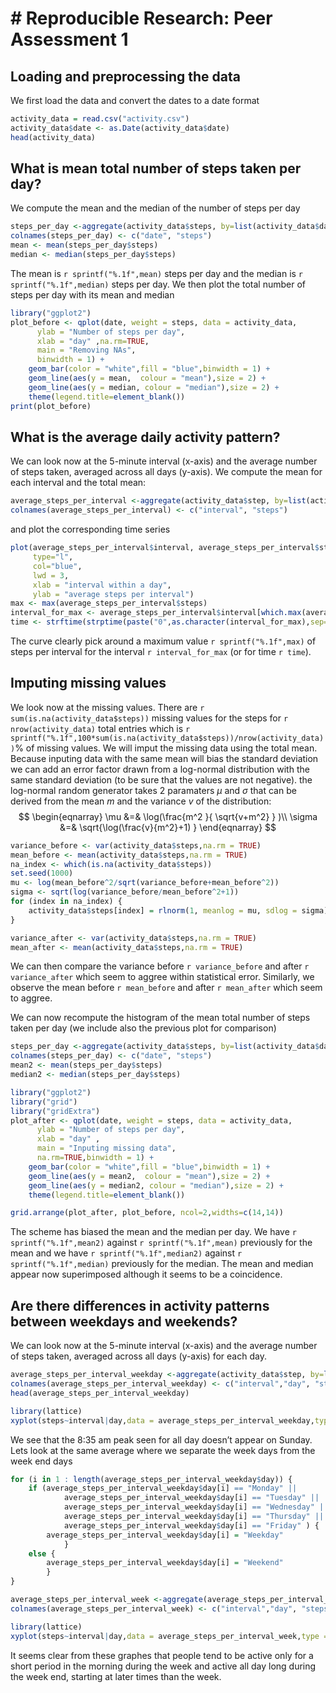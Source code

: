 # Reproducible Research: Peer Assessment 1
==========================================


## Loading and preprocessing the data

We first load the data and convert the dates to a date format

```r
activity_data = read.csv("activity.csv")
activity_data$date <- as.Date(activity_data$date)
head(activity_data)

```

## What is mean total number of steps taken per day?

We compute the mean and the median of the number of steps per day

```r
steps_per_day <-aggregate(activity_data$steps, by=list(activity_data$date), FUN=sum, na.rm=TRUE)
colnames(steps_per_day) <- c("date", "steps")
mean <- mean(steps_per_day$steps) 
median <- median(steps_per_day$steps)
```
The mean is `r sprintf("%.1f",mean)` steps per day and the median is `r sprintf("%.1f",median)` steps per day. We then plot the total number of steps per day with its mean and median

```r
library("ggplot2")
plot_before <- qplot(date, weight = steps, data = activity_data,
      ylab = "Number of steps per day",
      xlab = "day" ,na.rm=TRUE,
      main = "Removing NAs",
      binwidth = 1) + 
    geom_bar(color = "white",fill = "blue",binwidth = 1) +
    geom_line(aes(y = mean,  colour = "mean"),size = 2) +
    geom_line(aes(y = median, colour = "median"),size = 2) +
    theme(legend.title=element_blank())
print(plot_before)
```

## What is the average daily activity pattern?

We can look now at the 5-minute interval (x-axis) and the average number of steps taken, averaged across all days (y-axis). We compute the mean for each interval and the total mean:

```r
average_steps_per_interval <-aggregate(activity_data$step, by=list(activity_data$interval), FUN=mean, na.rm=TRUE)
colnames(average_steps_per_interval) <- c("interval", "steps")
```

and plot the corresponding time series

```r
plot(average_steps_per_interval$interval, average_steps_per_interval$steps, 
     type="l", 
     col="blue",
     lwd = 3,
     xlab = "interval within a day",
     ylab = "average steps per interval")
max <- max(average_steps_per_interval$steps)
interval_for_max <- average_steps_per_interval$interval[which.max(average_steps_per_interval$steps)]
time <- strftime(strptime(paste("0",as.character(interval_for_max),sep=""), "%H%M"), format="%H:%M %p")
```

The curve clearly pick around a maximum value `r sprintf("%.1f",max)` of steps per interval for the interval `r interval_for_max` (or for time `r time`).

## Imputing missing values

We look now at the missing values. There are `r sum(is.na(activity_data$steps))` missing values for the steps for `r nrow(activity_data)` total entries which is `r sprintf("%.1f",100*sum(is.na(activity_data$steps))/nrow(activity_data))`% of missing values. We will imput the missing data using the total mean. Because inputing data with the same mean will bias the standard deviation we can add an error factor drawn from a log-normal distribution with the same standard deviation (to be sure that the values are not negative). the log-normal random generator takes 2 paramaters $\mu$ and $\sigma$ that can be derived from the mean $m$ and the variance $v$ of the distribution:
$$
\begin{eqnarray}
\mu &=& \log(\frac{m^2 }{ \sqrt{v+m^2} } )\\
\sigma &=& \sqrt{\log(\frac{v}{m^2}+1) }
\end{eqnarray}
$$

```r
variance_before <- var(activity_data$steps,na.rm = TRUE)
mean_before <- mean(activity_data$steps,na.rm = TRUE)
na_index <- which(is.na(activity_data$steps)) 
set.seed(1000)
mu <- log(mean_before^2/sqrt(variance_before+mean_before^2))
sigma <- sqrt(log(variance_before/mean_before^2+1))
for (index in na_index) {
    activity_data$steps[index] = rlnorm(1, meanlog = mu, sdlog = sigma) 
}

variance_after <- var(activity_data$steps,na.rm = TRUE)
mean_after <- mean(activity_data$steps,na.rm = TRUE)
```
We can then compare the variance before `r variance_before` and after `r variance_after` which seem to aggree within statistical error. Similarly, we observe  the mean before `r mean_before` and after `r mean_after` which seem to aggree.

We can now recompute the histogram of the mean total number of steps taken per day (we include also the previous plot for comparison)

```r
steps_per_day <-aggregate(activity_data$steps, by=list(activity_data$date), FUN=sum, na.rm=TRUE)
colnames(steps_per_day) <- c("date", "steps")
mean2 <- mean(steps_per_day$steps) 
median2 <- median(steps_per_day$steps)

library("ggplot2")
library("grid")
library("gridExtra")
plot_after <- qplot(date, weight = steps, data = activity_data,
      ylab = "Number of steps per day",
      xlab = "day" ,
      main = "Inputing missing data",
      na.rm=TRUE,binwidth = 1) + 
    geom_bar(color = "white",fill = "blue",binwidth = 1) +
    geom_line(aes(y = mean2,  colour = "mean"),size = 2) +
    geom_line(aes(y = median2, colour = "median"),size = 2) +
    theme(legend.title=element_blank())
```
```r
grid.arrange(plot_after, plot_before, ncol=2,widths=c(14,14))
```
The scheme has biased the mean and the median per day. We have `r sprintf("%.1f",mean2)` against `r sprintf("%.1f",mean)` previously for the mean and we have `r sprintf("%.1f",median2)` against `r sprintf("%.1f",median)` previously for the median. The mean and median appear now superimposed although it seems to be a coincidence.  

## Are there differences in activity patterns between weekdays and weekends?

We can look now at the 5-minute interval (x-axis) and the average number of steps taken, averaged across all days (y-axis) for each day.

```r
average_steps_per_interval_weekday <-aggregate(activity_data$step, by=list(activity_data$interval,weekdays(activity_data$date)), FUN=mean, na.rm=TRUE)
colnames(average_steps_per_interval_weekday) <- c("interval","day", "steps")
head(average_steps_per_interval_weekday)
```
```r
library(lattice)
xyplot(steps~interval|day,data = average_steps_per_interval_weekday,type = 'l',layout = c(1,7), lwd=3)
```

We see that the 8:35 am peak seen for all day doesn't appear on Sunday. Lets look at the same average where we separate the week days from the week end days 

```r
for (i in 1 : length(average_steps_per_interval_weekday$day)) {
    if (average_steps_per_interval_weekday$day[i] == "Monday" ||
            average_steps_per_interval_weekday$day[i] == "Tuesday" ||
            average_steps_per_interval_weekday$day[i] == "Wednesday" ||
            average_steps_per_interval_weekday$day[i] == "Thursday" ||
            average_steps_per_interval_weekday$day[i] == "Friday" ) {
        average_steps_per_interval_weekday$day[i] = "Weekday"
            } 
    else {
        average_steps_per_interval_weekday$day[i] = "Weekend"          
        }
}

average_steps_per_interval_week <-aggregate(average_steps_per_interval_weekday$step, by=list(average_steps_per_interval_weekday$interval,average_steps_per_interval_weekday$day), FUN=mean, na.rm=TRUE)
colnames(average_steps_per_interval_week) <- c("interval","day", "steps")

library(lattice)
xyplot(steps~interval|day,data = average_steps_per_interval_week,type = 'l',layout = c(1,2), lwd=3)
```
It seems clear from these graphes that people tend to be active only for a short period in the morning during the week and active all day long during the week end, starting at later times than the week.

